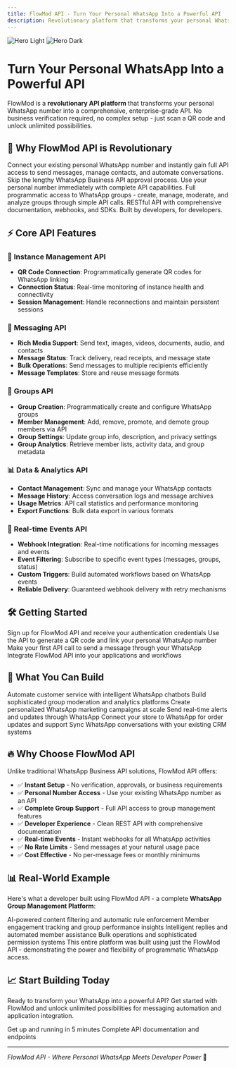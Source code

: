 ```yaml
---
title: FlowMod API - Turn Your Personal WhatsApp Into a Powerful API
description: Revolutionary platform that transforms your personal WhatsApp number into a comprehensive API for messaging, automation, and group management.
---
```


<img
  className="block dark:hidden"
  src="/images/hero-light.png"
  alt="Hero Light"
/>
<img
  className="hidden dark:block"
  src="/images/hero-dark.png"
  alt="Hero Dark"
/>

# Turn Your Personal WhatsApp Into a Powerful API

FlowMod is a **revolutionary API platform** that transforms your personal WhatsApp number into a comprehensive, enterprise-grade API. No business verification required, no complex setup - just scan a QR code and unlock unlimited possibilities.

## 🚀 Why FlowMod API is Revolutionary

<CardGroup cols={2}>
  <Card
    title="Personal WhatsApp = API"
    icon="mobile-phone"
    iconType="duotone"
  >
    Connect your existing personal WhatsApp number and instantly gain full API access to send messages, manage contacts, and automate conversations.
  </Card>
  <Card
    title="No Business Verification"
    icon="shield-check"
    iconType="duotone"
  >
    Skip the lengthy WhatsApp Business API approval process. Use your personal number immediately with complete API capabilities.
  </Card>
  <Card
    title="Complete Group API Access"
    icon="users"
    iconType="duotone"
  >
    Full programmatic access to WhatsApp groups - create, manage, moderate, and analyze groups through simple API calls.
  </Card>
  <Card
    title="Developer-First Design"
    icon="code"
    iconType="duotone"
  >
    RESTful API with comprehensive documentation, webhooks, and SDKs. Built by developers, for developers.
  </Card>
</CardGroup>

## ⚡ Core API Features

### 📱 **Instance Management API**
- **QR Code Connection**: Programmatically generate QR codes for WhatsApp linking
- **Connection Status**: Real-time monitoring of instance health and connectivity
- **Session Management**: Handle reconnections and maintain persistent sessions

### 💬 **Messaging API**
- **Rich Media Support**: Send text, images, videos, documents, audio, and contacts
- **Message Status**: Track delivery, read receipts, and message state
- **Bulk Operations**: Send messages to multiple recipients efficiently
- **Message Templates**: Store and reuse message formats

### 👥 **Groups API**
- **Group Creation**: Programmatically create and configure WhatsApp groups
- **Member Management**: Add, remove, promote, and demote group members via API
- **Group Settings**: Update group info, description, and privacy settings
- **Group Analytics**: Retrieve member lists, activity data, and group metadata

### 📊 **Data & Analytics API**
- **Contact Management**: Sync and manage your WhatsApp contacts
- **Message History**: Access conversation logs and message archives
- **Usage Metrics**: API call statistics and performance monitoring
- **Export Functions**: Bulk data export in various formats

### 🔄 **Real-time Events API**
- **Webhook Integration**: Real-time notifications for incoming messages and events
- **Event Filtering**: Subscribe to specific event types (messages, groups, status)
- **Custom Triggers**: Build automated workflows based on WhatsApp events
- **Reliable Delivery**: Guaranteed webhook delivery with retry mechanisms

## 🛠 Getting Started

<Steps>
  <Step title="Get API Access">
    Sign up for FlowMod API and receive your authentication credentials
  </Step>
  <Step title="Connect Your WhatsApp">
    Use the API to generate a QR code and link your personal WhatsApp number
  </Step>
  <Step title="Send Your First Message">
    Make your first API call to send a message through your WhatsApp
  </Step>
  <Step title="Build Your Application">
    Integrate FlowMod API into your applications and workflows
  </Step>
</Steps>

## 🎯 What You Can Build

<CardGroup cols={3}>
  <Card title="Customer Support Bots" icon="headset">
    Automate customer service with intelligent WhatsApp chatbots
  </Card>
  <Card title="Group Management Tools" icon="users-gear">
    Build sophisticated group moderation and analytics platforms
  </Card>
  <Card title="Marketing Automation" icon="megaphone">
    Create personalized WhatsApp marketing campaigns at scale
  </Card>
  <Card title="Notification Systems" icon="bell">
    Send real-time alerts and updates through WhatsApp
  </Card>
  <Card title="E-commerce Integration" icon="shopping-cart">
    Connect your store to WhatsApp for order updates and support
  </Card>
  <Card title="CRM Integration" icon="address-book">
    Sync WhatsApp conversations with your existing CRM systems
  </Card>
</CardGroup>

## 🔥 Why Choose FlowMod API

Unlike traditional WhatsApp Business API solutions, FlowMod API offers:

- ✅ **Instant Setup** - No verification, approvals, or business requirements
- ✅ **Personal Number Access** - Use your existing WhatsApp number as an API
- ✅ **Complete Group Support** - Full API access to group management features
- ✅ **Developer Experience** - Clean REST API with comprehensive documentation
- ✅ **Real-time Events** - Instant webhooks for all WhatsApp activities
- ✅ **No Rate Limits** - Send messages at your natural usage pace
- ✅ **Cost Effective** - No per-message fees or monthly minimums

## 📊 Real-World Example

Here's what a developer built using FlowMod API - a complete **WhatsApp Group Management Platform**:

<CardGroup cols={2}>
  <Card title="🤖 Smart Moderation" icon="shield">
    AI-powered content filtering and automatic rule enforcement
  </Card>
  <Card title="📈 Advanced Analytics" icon="chart-line">
    Member engagement tracking and group performance insights
  </Card>
  <Card title="⚡ Auto-Responses" icon="bolt">
    Intelligent replies and automated member assistance
  </Card>
  <Card title="👥 Member Management" icon="user-group">
    Bulk operations and sophisticated permission systems
  </Card>
</CardGroup>

<Note>
This entire platform was built using just the FlowMod API - demonstrating the power and flexibility of programmatic WhatsApp access.
</Note>

## 📈 Start Building Today

Ready to transform your WhatsApp into a powerful API? Get started with FlowMod and unlock unlimited possibilities for messaging automation and application integration.

<CardGroup cols={2}>
  <Card
    title="Quick Start Guide"
    icon="play"
    href="/quickstart"
  >
    Get up and running in 5 minutes
  </Card>
  <Card
    title="API Reference"
    icon="book"
    href="/api-reference/introduction"
  >
    Complete API documentation and endpoints
  </Card>
</CardGroup>

---

*FlowMod API - Where Personal WhatsApp Meets Developer Power* 🚀
